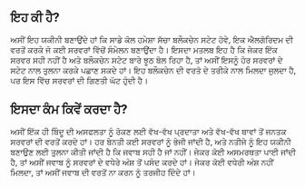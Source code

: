 ## ਇਹ ਕੀ ਹੈ?

<div className="h-2"/>

ਅਸੀਂ ਇਹ ਯਕੀਨੀ ਬਣਾਉਂਦੇ ਹਾਂ ਕਿ ਸਾਡੇ ਕੋਲ ਹਮੇਸ਼ਾ ਸੱਚਾ ਬਲੌਕਚੇਨ ਸਟੇਟ ਹੋਵੇ, ਇਕ ਐਲਗੋਰਿਦਮ ਦੀ ਵਰਤੋਂ ਕਰਕੇ ਜੋ ਕਈ ਸਰਵਰਾਂ ਵਿੱਚੋਂ ਸੰਮੇਲਨ ਬਣਾਉਂਦਾ ਹੈ। ਇਸਦਾ ਮਤਲਬ ਇਹ ਹੈ ਕਿ ਜੇਕਰ ਇੱਕ ਸਰਵਰ ਸਹੀ ਨਹੀਂ ਹੈ ਅਤੇ ਬਲੌਕਚੇਨ ਸਟੇਟ ਬਾਰੇ ਝੂਠ ਬੋਲ ਰਿਹਾ ਹੈ, ਤਾਂ ਅਸੀਂ ਇਸਨੂੰ ਹੋਰ ਸਰਵਰਾਂ ਦੇ ਸਟੇਟ ਨਾਲ ਤੁਲਨਾ ਕਰਕੇ ਪਛਾਣ ਸਕਦੇ ਹਾਂ। ਇਹ ਬਲੌਕਚੇਨ ਦੀ ਵਰਤੋ ਦੇ ਤਰੀਕੇ ਨਾਲ ਮਿਲਦਾ ਜੁਲਦਾ ਹੈ, ਪਰ ਇਸ ਵਿੱਚ ਸਰਵਰਾਂ ਦੀ ਗਿਣਤੀ ਘੱਟ ਹੁੰਦੀ ਹੈ।

<div className="h-4"/>

## ਇਸਦਾ ਕੰਮ ਕਿਵੇਂ ਕਰਦਾ ਹੈ?

<div className="h-2"/>

ਅਸੀਂ ਇੱਕ ਹੀ ਬਿੰਦੂ ਦੀ ਅਸਫਲਤਾ ਨੂੰ ਰੋਕਣ ਲਈ ਵੱਖ-ਵੱਖ ਪ੍ਰਦਾਤਾ ਅਤੇ ਵੱਖ-ਵੱਖ ਥਾਵਾਂ ਤੋਂ ਜਨਤਕ ਸਰਵਰਾਂ ਦੀ ਵਰਤੋਂ ਕਰਦੇ ਹਾਂ। ਹਰ ਬੇਨਤੀ ਕਈ ਸਰਵਰਾਂ ਨੂੰ ਭੇਜੀ ਜਾਂਦੀ ਹੈ, ਅਤੇ ਨਤੀਜੇ ਨੂੰ ਇਹ ਯਕੀਨੀ ਬਣਾਉਣ ਲਈ ਤੁਲਨਾ ਕੀਤੀ ਜਾਂਦੀ ਹੈ ਕਿ ਜਵਾਬ ਸਹੀ ਹੈ ਜਾਂ ਨਹੀਂ। ਜੇਕਰ ਕੋਈ ਅਸਮਰਥਤਾ ਪਾਈ ਜਾਂਦੀ ਹੈ, ਤਾਂ ਅਸੀਂ ਜਵਾਬ ਨੂੰ ਸਰਵਰਾਂ ਦੇ ਵਧੇਰੇ ਅੰਸ਼ ਤੋਂ ਪਸੰਦ ਕਰਦੇ ਹਾਂ। ਜੇਕਰ ਕੋਈ ਵਧੇਰੀ ਅੰਸ਼ ਨਹੀਂ ਮਿਲਦਾ, ਤਾਂ ਅਸੀਂ ਜਵਾਬ ਦੀ ਵਰਤੋਂ ਨਾ ਕਰਨ ਨੂੰ ਤਰਜੀਹ ਦਿੰਦੇ ਹਾਂ।

